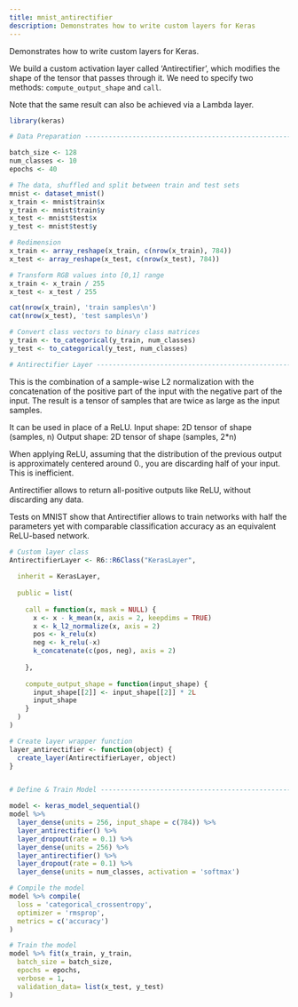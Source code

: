 ```yaml
---
title: mnist_antirectifier
description: Demonstrates how to write custom layers for Keras
---
```

Demonstrates how to write custom layers for Keras.

We build a custom activation layer called 'Antirectifier', which modifies the
shape of the tensor that passes through it. We need to specify two methods:
`compute_output_shape` and `call`.

Note that the same result can also be achieved via a Lambda layer.


```r
library(keras)

# Data Preparation --------------------------------------------------------

batch_size <- 128
num_classes <- 10
epochs <- 40

# The data, shuffled and split between train and test sets
mnist <- dataset_mnist()
x_train <- mnist$train$x
y_train <- mnist$train$y
x_test <- mnist$test$x
y_test <- mnist$test$y

# Redimension
x_train <- array_reshape(x_train, c(nrow(x_train), 784))
x_test <- array_reshape(x_test, c(nrow(x_test), 784))

# Transform RGB values into [0,1] range
x_train <- x_train / 255
x_test <- x_test / 255

cat(nrow(x_train), 'train samples\n')
cat(nrow(x_test), 'test samples\n')

# Convert class vectors to binary class matrices
y_train <- to_categorical(y_train, num_classes)
y_test <- to_categorical(y_test, num_classes)

# Antirectifier Layer -----------------------------------------------------
```


This is the combination of a sample-wise L2 normalization with the
concatenation of the positive part of the input with the negative part
of the input. The result is a tensor of samples that are twice as large
as the input samples.

It can be used in place of a ReLU.
 Input shape: 2D tensor of shape (samples, n)
 Output shape: 2D tensor of shape (samples, 2*n)

When applying ReLU, assuming that the distribution of the previous output is
approximately centered around 0., you are discarding half of your input. This
is inefficient.

Antirectifier allows to return all-positive outputs like ReLU, without
discarding any data.

Tests on MNIST show that Antirectifier allows to train networks with half
the parameters yet with comparable classification accuracy as an equivalent
ReLU-based network.


```r
# Custom layer class
AntirectifierLayer <- R6::R6Class("KerasLayer",
  
  inherit = KerasLayer,
                           
  public = list(
   
    call = function(x, mask = NULL) {
      x <- x - k_mean(x, axis = 2, keepdims = TRUE)
      x <- k_l2_normalize(x, axis = 2)
      pos <- k_relu(x)
      neg <- k_relu(-x)
      k_concatenate(c(pos, neg), axis = 2)
      
    },
     
    compute_output_shape = function(input_shape) {
      input_shape[[2]] <- input_shape[[2]] * 2L 
      input_shape
    }
  )
)

# Create layer wrapper function
layer_antirectifier <- function(object) {
  create_layer(AntirectifierLayer, object)
}


# Define & Train Model -------------------------------------------------

model <- keras_model_sequential()
model %>% 
  layer_dense(units = 256, input_shape = c(784)) %>% 
  layer_antirectifier() %>% 
  layer_dropout(rate = 0.1) %>% 
  layer_dense(units = 256) %>%
  layer_antirectifier() %>% 
  layer_dropout(rate = 0.1) %>%
  layer_dense(units = num_classes, activation = 'softmax')

# Compile the model
model %>% compile(
  loss = 'categorical_crossentropy',
  optimizer = 'rmsprop',
  metrics = c('accuracy')
)

# Train the model
model %>% fit(x_train, y_train,
  batch_size = batch_size,
  epochs = epochs,
  verbose = 1,
  validation_data= list(x_test, y_test)
)
```

